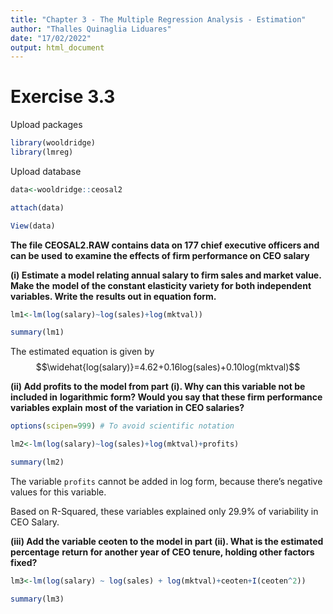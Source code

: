 ---
title: "Chapter 3 - The Multiple Regression Analysis - Estimation"
author: "Thalles Quinaglia Liduares"
date: "17/02/2022"
output: html_document
---

# Exercise 3.3

Upload packages

```{r, warning=FALSE, message=FALSE}

library(wooldridge)
library(lmreg)

```

Upload database

```{r, warning=FALSE, message=FALSE}

data<-wooldridge::ceosal2

attach(data)

View(data)

```



**The file CEOSAL2.RAW contains data on 177 chief executive officers and can be used**
**to examine the effects of firm performance on CEO salary**

**(i) Estimate a model relating annual salary to firm sales and market value. Make the**
**model of the constant elasticity variety for both independent variables. Write the**
**results out in equation form.**

```{r}

lm1<-lm(log(salary)~log(sales)+log(mktval))

summary(lm1)

```
The estimated equation is given by $$\widehat{log(salary)}=4.62+0.16log(sales)+0.10log(mktval)$$

**(ii) Add profits to the model from part (i). Why can this variable not be included in**
**logarithmic form? Would you say that these firm performance variables explain**
**most of the variation in CEO salaries?**

```{r}

options(scipen=999) # To avoid scientific notation

lm2<-lm(log(salary)~log(sales)+log(mktval)+profits)

summary(lm2)

```

The variable `profits` cannot be added in log form, because there's negative values for this variable.

Based on R-Squared, these variables explained only 29.9\% of variability in CEO Salary.

**(iii) Add the variable ceoten to the model in part (ii). What is the estimated percentage**
**return for another year of CEO tenure, holding other factors fixed?**

```{r}

lm3<-lm(log(salary) ~ log(sales) + log(mktval)+ceoten+I(ceoten^2))

summary(lm3)

```


